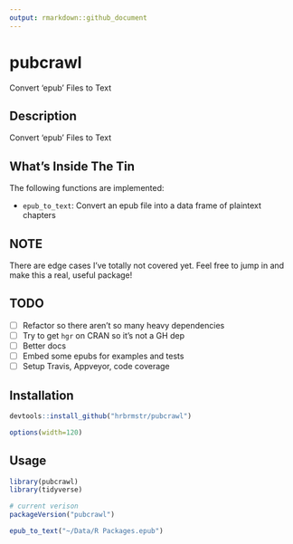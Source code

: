 ```yaml
---
output: rmarkdown::github_document
---
```


# pubcrawl

Convert 'epub' Files to Text

## Description

Convert 'epub' Files to Text

## What's Inside The Tin

The following functions are implemented:

- `epub_to_text`:	Convert an epub file into a data frame of plaintext chapters

## NOTE

There are edge cases I've totally not covered yet. Feel free to jump in and make this a real, useful package!

## TODO

- [ ] Refactor so there aren't so many heavy dependencies
- [ ] Try to get `hgr` on CRAN so it's not a GH dep
- [ ] Better docs
- [ ] Embed some epubs for examples and tests
- [ ] Setup Travis, Appveyor, code coverage

## Installation

```r
devtools::install_github("hrbrmstr/pubcrawl")
```

```r
options(width=120)
```

## Usage

```r
library(pubcrawl)
library(tidyverse)

# current verison
packageVersion("pubcrawl")

```

```r
epub_to_text("~/Data/R Packages.epub")
```
